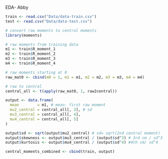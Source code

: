 EDA- Abby

```r
train <- read.csv("Data/data-train.csv")
test <- read.csv("Data/data-test.csv")
```

```r
# convert raw moments to central moments
library(moments)

# raw moments from training data
m1 <- train$R_moment_1   
m2 <- train$R_moment_2
m3 <- train$R_moment_3
m4 <- train$R_moment_4

# raw moments starting at 0
raw_mat0 <- cbind(m0 = 1, m1 = m1, m2 = m2, m3 = m3, m4 = m4)

# raw to central
central_all <- t(apply(raw_mat0, 1, raw2central))

output <- data.frame(
  mean        = m1, # mean- first raw moment
  mu2_central = central_all[, 3], # sd 
  mu3_central = central_all[, 4],
  mu4_central = central_all[, 5]
)

output$sd <- sqrt(output$mu2_central) # sd= sqrt(2nd central moment)
output$skewness <- output$mu3_central / (output$sd^3) # 3rd cm / sd^3
output$kurtosis <- output$mu4_central / (output$sd^4) #4th cm/ sd^4

central_moments_combined <- cbind(train, output)
```
